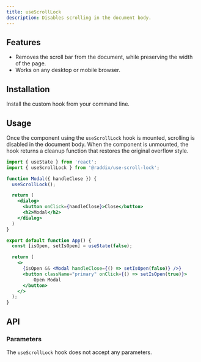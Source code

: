 ```yaml
---
title: useScrollLock
description: Disables scrolling in the document body.
---
```


## Features

- Removes the scroll bar from the document, while preserving the width of the page.
- Works on any desktop or mobile browser.

## Installation

Install the custom hook from your command line.

<Snippet pkg text='@raddix/use-scroll-lock' />

## Usage

Once the component using the `useScrollLock` hook is mounted, scrolling is disabled
in the document body. When the component is unmounted, the hook returns a cleanup function
that restores the original overflow style.

```jsx
import { useState } from 'react';
import { useScrollLock } from '@raddix/use-scroll-lock';

function Modal({ handleClose }) {
  useScrollLock();

  return (
    <dialog>
      <button onClick={handleClose}>Close</button>
      <h2>Modal</h2>
    </dialog>
  )
}

export default function App() {
  const [isOpen, setIsOpen] = useState(false);

  return (
    <>
      {isOpen && <Modal handleClose={() => setIsOpen(false)} />}
      <button className="primary" onClick={() => setIsOpen(true)}>
          Open Modal
      </button>
    </>
  );
}
```

## API

### Parameters

The `useScrollLock` hook does not accept any parameters.
